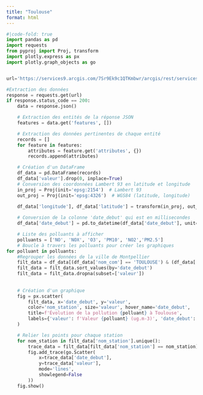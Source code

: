 ```yaml
---
title: "Toulouse"
format: html
---
```


```python
#|code-fold: true
import pandas as pd
import requests
from pyproj import Proj, transform
import plotly.express as px
import plotly.graph_objects as go


url='https://services9.arcgis.com/7Sr9Ek9c1QTKmbwr/arcgis/rest/services/mesures_occitanie_annuelle_poll_princ/FeatureServer/0/query?where=1%3D1&outFields=nom_dept,nom_com,insee_com,nom_station,nom_poll,valeur,unite,date_debut,x_l93,y_l93&outSR=4326&f=json'

#Extraction des données
response = requests.get(url)
if response.status_code == 200:
    data = response.json()

    # Extraction des entités de la réponse JSON
    features = data.get('features', [])

    # Extraction des données pertinentes de chaque entité
    records = []
    for feature in features:
        attributes = feature.get('attributes', {})
        records.append(attributes)

    # Création d'un DataFrame
    df_data = pd.DataFrame(records)
    df_data['valeur'].drop(0, inplace=True)
    # Conversion des coordonnées Lambert 93 en latitude et longitude
    in_proj = Proj(init='epsg:2154')  # Lambert 93
    out_proj = Proj(init='epsg:4326')  # WGS84 (latitude, longitude)
    
    df_data['longitude'], df_data['latitude'] = transform(in_proj, out_proj, df_data['x_l93'].values, df_data['y_l93'].values)

    # Conversion de la colonne 'date_debut' qui est en millisecondes
    df_data['date_debut'] = pd.to_datetime(df_data['date_debut'], unit='ms')

    # Liste des polluants à afficher
    polluants = ['NO', 'NOX', 'O3', 'PM10', 'NO2','PM2.5']
    # Boucle à travers les polluants pour créer les graphiques
for polluant in polluants:
    #Regrouper les données de la ville de Montpellier
    filt_data = df_data[(df_data['nom_com'] == 'TOULOUSE') & (df_data['nom_poll'] == polluant)]
    filt_data = filt_data.sort_values(by='date_debut')
    filt_data = filt_data.dropna(subset=['valeur'])
    
        
    # Création d'un graphique
    fig = px.scatter(
        filt_data, x='date_debut', y='valeur',
        color='nom_station', size='valeur', hover_name='date_debut',
        title=f'Évolution de la pollution {polluant} à Toulouse',
        labels={'valeur': f'Valeur {polluant} (ug.m-3)', 'date_debut': 'Année'}
    )

    # Relier les points pour chaque station
    for nom_station in filt_data['nom_station'].unique():
        trace_data = filt_data[filt_data['nom_station'] == nom_station]
        fig.add_trace(go.Scatter(
            x=trace_data['date_debut'],
            y=trace_data['valeur'],
            mode='lines',  
            showlegend=False
        ))
    fig.show()
```

